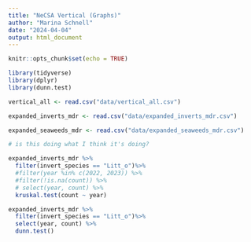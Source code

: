 ```yaml
---
title: "NeCSA Vertical (Graphs)"
author: "Marina Schnell"
date: "2024-04-04"
output: html_document
---
```


```r
knitr::opts_chunk$set(echo = TRUE)
```

```r
library(tidyverse)
library(dplyr)
library(dunn.test)
```

```r
vertical_all <- read.csv("data/vertical_all.csv")

expanded_inverts_mdr <- read.csv("data/expanded_inverts_mdr.csv")

expanded_seaweeds_mdr <- read.csv("data/expanded_seaweeds_mdr.csv")

```

```r

# is this doing what I think it's doing?

expanded_inverts_mdr %>%
  filter(invert_species == "Litt_o")%>%
  #filter(year %in% c(2022, 2023)) %>%
  #filter(!is.na(count)) %>%
  # select(year, count) %>%
  kruskal.test(count ~ year)

expanded_inverts_mdr %>%
  filter(invert_species == "Litt_o")%>%
  select(year, count) %>%
  dunn.test()

```
